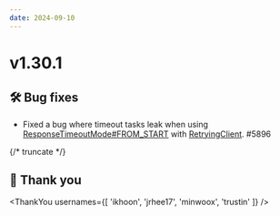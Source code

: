 ```yaml
---
date: 2024-09-10
---
```


# v1.30.1

## 🛠️ Bug fixes

- Fixed a bug where timeout tasks leak when using [ResponseTimeoutMode#FROM_START](type) with [RetryingClient](type). #5896

{/* truncate */}

## 🙇 Thank you

<ThankYou usernames={[
  'ikhoon',
  'jrhee17',
  'minwoox',
  'trustin'
]} />
